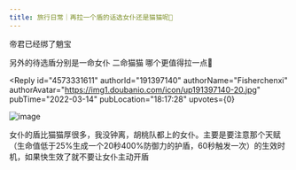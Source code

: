 ```yaml
---
title: 旅行日常｜再拉一个盾的话选女仆还是猫猫呢🧐
---
```



<Forum groupName="原神" groupUrl="https://www.douban.com/group/genshin/" archivedAt="2025-05-16T16:42:45.127Z">
  <Post
    id="262267571"
    title="旅行日常｜再拉一个盾的话选女仆还是猫猫呢🧐"
    url="https://www.douban.com/group/topic/262267571/?_spm_id=MjQyMDQ2NDAx"
    pubTime="2022-03-14"
    highlightUserId="191397140"
  >
帝君已经绑了魈宝

另外的待选盾分别是一命女仆 二命猫猫 哪个更值得拉一点🥺

<Reply
  id="4573331611"
  authorId="191397140"
  authorName="Fisherchenxi"
  authorAvatar="https://img1.doubanio.com/icon/up191397140-20.jpg"
  pubTime="2022-03-14"
  pubLocation="18:17:28"
  upvotes={0}
>
![image](https://img9.doubanio.com/view/richtext/large/public/p319727844.jpg)

女仆的盾比猫猫厚很多，我没钟离，胡桃队都上的女仆。主要是要注意那个天赋（生命值低于25%生成一个20秒400%防御力的护盾，60秒触发一次）的生效时机，如果快生效了就不要让女仆主动开盾
</Reply>
  </Post>
</Forum>
